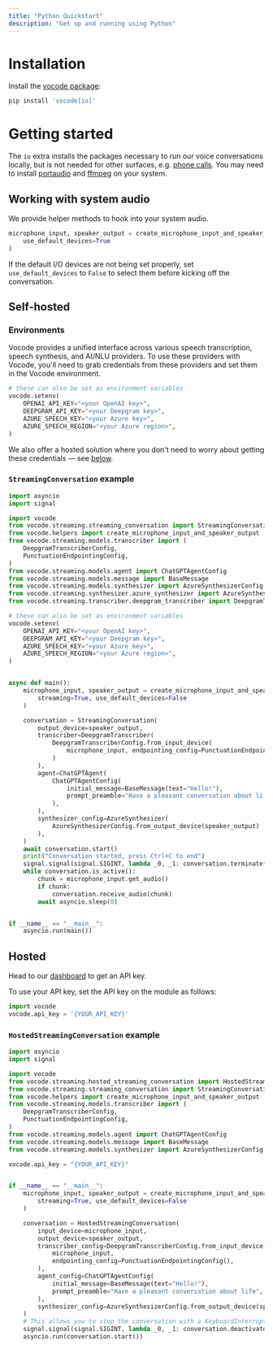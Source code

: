 ```yaml
---
title: "Python Quickstart"
description: "Get up and running using Python"
---
```


# Installation

Install the [vocode package](https://pypi.org/project/vocode/):

```bash
pip install 'vocode[io]'
```

# Getting started

The `io` extra installs the packages necessary to run our voice conversations locally, but is not needed for other surfaces, e.g. [phone calls](/telephony).
You may need to install [portaudio](https://formulae.brew.sh/formula/portaudio) and [ffmpeg](https://formulae.brew.sh/formula/ffmpeg) on your system.

## Working with system audio

We provide helper methods to hook into your system audio.

```python
microphone_input, speaker_output = create_microphone_input_and_speaker_output(
    use_default_devices=True
)
```

If the default I/O devices are not being set properly, set `use_default_devices` to `False` to select them before kicking off the conversation.

## Self-hosted

### Environments

Vocode provides a unified interface across various speech transcription, speech synthesis, and AI/NLU providers.
To use these providers with Vocode, you'll need to grab credentials from these providers and set them in the Vocode environment.

```python
# these can also be set as environment variables
vocode.setenv(
    OPENAI_API_KEY="<your OpenAI key>",
    DEEPGRAM_API_KEY="<your Deepgram key>",
    AZURE_SPEECH_KEY="<your Azure key>",
    AZURE_SPEECH_REGION="<your Azure region>",
)
```

We also offer a hosted solution where you don't need to worry about getting these credentials — see [below](#hosted).

### `StreamingConversation` example

```python
import asyncio
import signal

import vocode
from vocode.streaming.streaming_conversation import StreamingConversation
from vocode.helpers import create_microphone_input_and_speaker_output
from vocode.streaming.models.transcriber import (
    DeepgramTranscriberConfig,
    PunctuationEndpointingConfig,
)
from vocode.streaming.models.agent import ChatGPTAgentConfig
from vocode.streaming.models.message import BaseMessage
from vocode.streaming.models.synthesizer import AzureSynthesizerConfig
from vocode.streaming.synthesizer.azure_synthesizer import AzureSynthesizer
from vocode.streaming.transcriber.deepgram_transcriber import DeepgramTranscriber

# these can also be set as environment variables
vocode.setenv(
    OPENAI_API_KEY="<your OpenAI key>",
    DEEPGRAM_API_KEY="<your Deepgram key>",
    AZURE_SPEECH_KEY="<your Azure key>",
    AZURE_SPEECH_REGION="<your Azure region>",
)


async def main():
    microphone_input, speaker_output = create_microphone_input_and_speaker_output(
        streaming=True, use_default_devices=False
    )

    conversation = StreamingConversation(
        output_device=speaker_output,
        transcriber=DeepgramTranscriber(
            DeepgramTranscriberConfig.from_input_device(
                microphone_input, endpointing_config=PunctuationEndpointingConfig()
            )
        ),
        agent=ChatGPTAgent(
            ChatGPTAgentConfig(
                initial_message=BaseMessage(text="Hello!"),
                prompt_preamble="Have a pleasant conversation about life",
            ),
        ),
        synthesizer_config=AzureSynthesizer(
            AzureSynthesizerConfig.from_output_device(speaker_output)
        ),
    )
    await conversation.start()
    print("Conversation started, press Ctrl+C to end")
    signal.signal(signal.SIGINT, lambda _0, _1: conversation.terminate())
    while conversation.is_active():
        chunk = microphone_input.get_audio()
        if chunk:
            conversation.receive_audio(chunk)
        await asyncio.sleep(0)


if __name__ == "__main__":
    asyncio.run(main())
```

## Hosted

Head to our [dashboard](https://app.vocode.dev) to get an API key.

To use your API key, set the API key on the module as follows:

```python
import vocode
vocode.api_key = '{YOUR_API_KEY}'
```

### `HostedStreamingConversation` example

```python
import asyncio
import signal

import vocode
from vocode.streaming.hosted_streaming_conversation import HostedStreamingConversation
from vocode.streaming.streaming_conversation import StreamingConversation
from vocode.helpers import create_microphone_input_and_speaker_output
from vocode.streaming.models.transcriber import (
    DeepgramTranscriberConfig,
    PunctuationEndpointingConfig,
)
from vocode.streaming.models.agent import ChatGPTAgentConfig
from vocode.streaming.models.message import BaseMessage
from vocode.streaming.models.synthesizer import AzureSynthesizerConfig

vocode.api_key = "{YOUR_API_KEY}"


if __name__ == "__main__":
    microphone_input, speaker_output = create_microphone_input_and_speaker_output(
        streaming=True, use_default_devices=False
    )

    conversation = HostedStreamingConversation(
        input_device=microphone_input,
        output_device=speaker_output,
        transcriber_config=DeepgramTranscriberConfig.from_input_device(
            microphone_input,
            endpointing_config=PunctuationEndpointingConfig(),
        ),
        agent_config=ChatGPTAgentConfig(
            initial_message=BaseMessage(text="Hello!"),
            prompt_preamble="Have a pleasant conversation about life",
        ),
        synthesizer_config=AzureSynthesizerConfig.from_output_device(speaker_output),
    )
    # This allows you to stop the conversation with a KeyboardInterrupt
    signal.signal(signal.SIGINT, lambda _0, _1: conversation.deactivate())
    asyncio.run(conversation.start())
```
